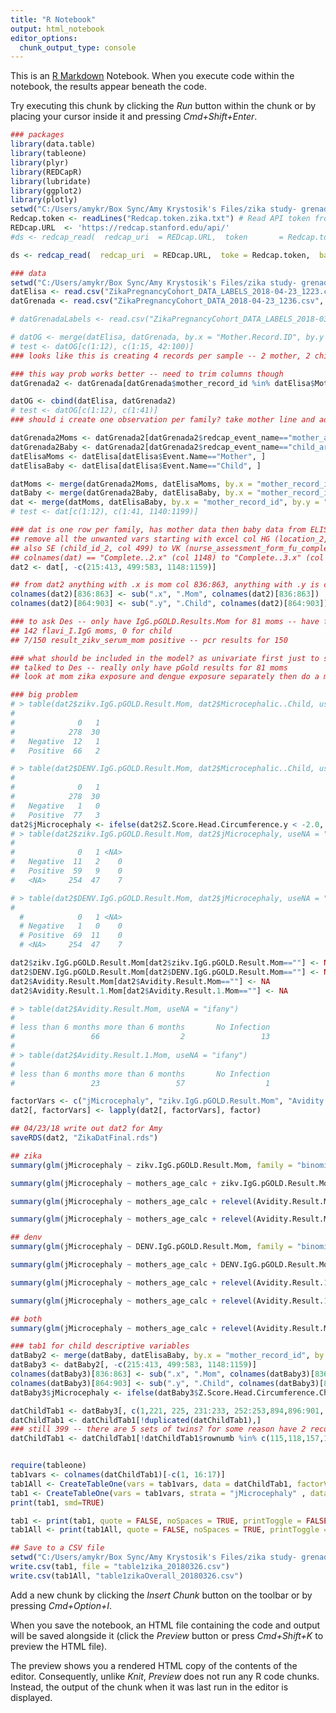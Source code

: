 ```yaml
---
title: "R Notebook"
output: html_notebook
editor_options: 
  chunk_output_type: console
---
```


This is an [R Markdown](http://rmarkdown.rstudio.com) Notebook. When you execute code within the notebook, the results appear beneath the code. 

Try executing this chunk by clicking the *Run* button within the chunk or by placing your cursor inside it and pressing *Cmd+Shift+Enter*. 

```r
### packages
library(data.table)
library(tableone)
library(plyr)
library(REDCapR)
library(lubridate)
library(ggplot2)
library(plotly)
setwd("C:/Users/amykr/Box Sync/Amy Krystosik's Files/zika study- grenada")
Redcap.token <- readLines("Redcap.token.zika.txt") # Read API token from folder
REDcap.URL  <- 'https://redcap.stanford.edu/api/'
#ds <- redcap_read(  redcap_uri  = REDcap.URL,  token       = Redcap.token,  batch_size = 100)$data

ds <- redcap_read(  redcap_uri  = REDcap.URL,  toke = Redcap.token,  batch_size = 100, raw_or_label= "raw", fields_collapsed = "mother_record_id, cohort, mom_id_orig_study, mom_id_orig_study_2, parish, agrees_to_participate, reason_for_refusal, refusal_which_other, consented, enrollment_complete, location, mothers_age_calc, race, occupation, education, marrital_status, partner_contribution, partner_dob, partner_occupation, partner_education, divorced_or_separated, number_of_rooms, number_of_people_living_in, children_in_house, employed_full_time, employed_part_time, monthly_income, housing_type, flooring_type, latrine_type, air_conditioning, mosquito_screens, mosquitos_in_home, mosquito_bites, time_of_exposure, job_outdoors, other_time_outdoors, repellent, coil, spray, net, collect_rain_water, store_water, water_covered, water_collecting_items, travel, travel_destination, ever_had_zikv, confirmed_blood_test, symptoms, symptom_duration, symptoms_since, how_think_infected, how_acquired, pregnant, trimester, when, in_house, at_workplace, other_pregnancy_illness, specify_other_pregnancy_illness, first_trimester_illness, second_trimester_illness, third_trimester_illness, ever_had_dengue, tested_for_dengue, how_many_times, when_dengue, hospitalized_dengue, ever_had_chikv, tested_chikv, hospitalized_chikv, symptoms_chik, symptom_duration_chik, symptoms_since_chik, joint_pain_since_chik, joint_pain_today_chik, current_bout_duration_chik, joint_pain_last_week_chik, joint_pain_last_month_chik, how_think_infected_chik, how_acquired_chik, pregnant_chik, trimester_chik, yellow_fever_vaccine, yellow_fever_vaccine_date, medical_conditions___1,medical_conditions___2,medical_conditions___3,medical_conditions___4,medical_conditions___5,medical_conditions___6,medical_conditions___7,medical_conditions___8,medical_conditions___9,medical_conditions___10,medical_conditions___11,medical_conditions___12,medical_conditions___13,medical_conditions___14,medical_conditions___99, previous_pregnancy, current_medications, list_current_medications, zika_survey_complete, location_2, mothers_age_calc_2, race_2, occupation_2, education_2, marrital_status_2, partner_contribution_2, partner_dob_2, partner_occupation_2, partner_education_2, divorced_or_separated_2, number_of_rooms_2, number_of_people_living_in_2, children_in_house_2, employed_full_time_2, employed_part_time_2, monthly_income_2, housing_type_2, flooring_type_2, latrine_type_2, air_conditioning_2, mosquito_screens_2, mosquitos_in_home_2, mosquito_bites_2, time_of_exposure_2, job_outdoors_2, other_time_outdoors_2, repellent_2, coil_2, spray_2, net_2, collect_rain_water_2, store_water_2, water_covered_2, water_collecting_items_2___1,water_collecting_items_2___2,water_collecting_items_2___3,water_collecting_items_2___4,water_collecting_items_2___5,water_collecting_items_2___6,water_collecting_items_2___7,water_collecting_items_2___8,water_collecting_items_2___9,water_collecting_items_2___10,water_collecting_items_2___11,water_collecting_items_2___98,water_collecting_items_2___99, travel_2, travel_destination_2, ever_had_zikv_2, confirmed_blood_test_2, symptoms_2___1,symptoms_2___2,symptoms_2___3,symptoms_2___4,symptoms_2___5,symptoms_2___6,symptoms_2___7,symptoms_2___8,symptoms_2___9,symptoms_2___10,symptoms_2___11,symptoms_2___12,,symptoms_2___13,,symptoms_2___14,symptoms_2___15,symptoms_2___16,symptoms_2___17,symptoms_2___18,symptoms_2___19,symptoms_2___20,symptoms_2___21,symptoms_2___22,symptoms_2___23,symptoms_2___24,symptoms_2___25,symptoms_2___26,symptoms_2___27,symptoms_2___28,symptoms_2___29,symptoms_2___30,symptoms_2___31,symptoms_2___32,symptoms_2___3,symptoms_2___34""symptom_duration_2, symptoms_since_2, how_think_infected_2, how_acquired_2, pregnant_2, trimester_2, when_2, in_house_2, at_workplace_2, other_pregnancy_illness_2, specify_other_pregnancy_illness_2, first_trimester_illness_2___1, first_trimester_illness_2___2, first_trimester_illness_2___3, first_trimester_illness_2___4, first_trimester_illness_2___98, first_trimester_illness_2___97, first_trimester_illness_2___99, second_trimester_illness_2___1, second_trimester_illness_2___2, second_trimester_illness_2___3, second_trimester_illness_2___4, second_trimester_illness_2___98, second_trimester_illness_2___97, second_trimester_illness_2___99, third_trimester_illness_2___1, third_trimester_illness_2___2, third_trimester_illness_2___3, third_trimester_illness_2___4, third_trimester_illness_2___97, third_trimester_illness_2___98, third_trimester_illness_2___99, ever_had_dengue_2, tested_for_dengue_2, how_many_times_2, when_dengue_2, hospitalized_dengue_2, ever_had_chikv_2, tested_chikv_2, hospitalized_chikv_2, symptoms_chik_2___1, symptoms_chik_2___2, symptoms_chik_2___3, symptoms_chik_2___4, symptoms_chik_2___5, symptoms_chik_2___6,, symptoms_chik_2___7, symptoms_chik_2___8, symptoms_chik_2___9, symptoms_chik_2___10, symptoms_chik_2___11, symptoms_chik_2___12, symptoms_chik_2___13, symptoms_chik_2___14, symptoms_chik_2___15, symptoms_chik_2___16, symptoms_chik_2___17, symptoms_chik_2___18, symptoms_chik_2___19, symptoms_chik_2___20, symptoms_chik_2___21, symptoms_chik_2___22, symptoms_chik_2___23, symptoms_chik_2___24, symptoms_chik_2___25, symptoms_chik_2___26, symptoms_chik_2___27, symptoms_chik_2___28, symptoms_chik_2___29, symptoms_chik_2___30, symptoms_chik_2___31, symptoms_chik_2___32, symptoms_chik_2___33, symptoms_chik_2___34, symptom_duration_chik_2, symptoms_since_chik_2, joint_pain_since_chik_2, joint_pain_today_chik_2, current_bout_duration_chik_2, joint_pain_last_week_chik_2, joint_pain_last_month_chik_2, how_think_infected_chik_2, how_acquired_chik_2, pregnant_chik_2, trimester_chik_2, yellow_fever_vaccine_2, yellow_fever_vaccine_date_2, medical_conditions_2___1, medical_conditions_2___2, medical_conditions_2___3, medical_conditions_2___4, medical_conditions_2___5, medical_conditions_2___6, medical_conditions_2___7, medical_conditions_2___8, medical_conditions_2___9, medical_conditions_2___10, medical_conditions_2___11, medical_conditions_2___12, medical_conditions_2___13, medical_conditions_2___14, medical_conditions_2___99, previous_pregnancy_2, current_medications_2, list_current_medications_2, zika_survey_fu_complete, child_id, child_calculated_age, child_age_2, term_2, gestational_weeks_2, child_delivery, delivery_type, outcome_of_delivery, neonatal_resusitation, specify_neonatal_recusitation, cong_abnormal, specify_cong_abnormal, maternal_resusitation, specify_maternal_resus, child_referred, date_assessment, gender, apgar_one, apgar_ten, opv_vaccine, vac_utd, first_weight, second_weight, third_weight, first_hc, second_hc, third_hc, first_length, second_length, third_length, stdev_weight, mean_weight, mean_length, stdev_length, mean_hc, stdev_hc, temperature, heart_rate, resp_rate, color___1,color___2,color___3,color___4,color___5,color___6, cry, tone, moving_limbs, ant_fontanelle, sutures, facial_dysmoph, cleft, red_reflex, cap_refill, heart_sounds, murmur, breath_sounds, breath_noises, resp_effort, bowel_sounds, hernia, organomegaly, testes, patent_anus, hip_manouver, hip_creases, femoral_pulse, scoliosis, sacral_dimple, moro, grasp, suck, plantar_reflex, galant_reflex, nurse_assessment_form_complete, child_id_2, child_calculated_age_2, child_age_2_2, term_2_2, gestational_weeks_2_2, child_delivery_2, delivery_type_2, outcome_of_delivery_2, neonatal_resusitation_2, specify_neonatal_recusitation_2, cong_abnormal_2, specify_cong_abnormal_2, maternal_resusitation_2, specify_maternal_resus_2, child_referred_2, date_assessment_2, gender_2, apgar_one_2, apgar_ten_2, opv_vaccine_2, vac_utd_2, first_weight_2, second_weight_2, third_weight_2, first_hc_2, second_hc_2, third_hc_2, first_length_2, second_length_2, third_length_2, stdev_weight_2, mean_weight_2, mean_length_2, stdev_length_2, mean_hc_2, stdev_hc_2, temperature_2, heart_rate_2, resp_rate_2, color_2___1, color_2___2, color_2___3, color_2___4, color_2___5, color_2___6, cry_2, tone_2, moving_limbs_2, ant_fontanelle_2, sutures_2, facial_dysmoph_2, cleft_2, red_reflex_2, cap_refill_2, heart_sounds_2, murmur_2, breath_sounds_2, breath_noises___1,breath_noises___2, breath_noises___3, breath_noises___2, breath_noises___99, resp_effort___0,resp_effort___1,resp_effort___2,resp_effort___99, bowel_sounds_2, hernia_2, organomegaly_2, testes_2, patent_anus_2, hip_manouver_2, hip_creases_2, femoral_pulse_2, scoliosis_2, sacral_dimple_2, moro_2, grasp_2, suck_2, plantar_reflex_2, galant_reflex_2, nurse_assessment_form_fu_complete, tetracore_id, denv_ct, chikv_ct, zikv_ct, igg_results_multiplex_sero, zikv1_igg, zikv2_igg, zikv3_igg, denv1_igg, denv2_igg, denv3_igg, denv4_igg, wnv_igg, jev_igg, yfv_igg, tbev_igg, chikv1_igg, chikv2_igg, result, result_new_algorithm_igm, igm_results_multiplex_sero, exposed, zikv1_igm, zikv2_igm, zikv3_igm, denv1_igm, denv2_igm, denv3_igm, denv4_igm, wnv_igm, jev_igm, yfv_igm, tbev_igm, chikv1_igm, chikv2_igm, igm_ic, igm_nc, igm_scm, igm_scg, igm_fc, igm_results_multiplex_urine, igm_result_urine, exposed_2, naval_testing_complete, zika_id_code, zika_infection, symptomatic, symtomatic_asymtomatic, notes_origional_study, original_pregnancy_cohort_complete, mom_blood_date_inventoried, mom_blood_inv_tech, mom_blood_inv_tech_other, mom_blood_sample_inv, inventory_complete, date_collected, parish_initial, home_address_initial, participant_id_number, participant_surname, participant_first_name, dob_initial, phone_number_initial, surveyor_surname_initial, surveyor_first_name_initial, race_initial, occupation_initial, education_initial, mom_educ_initial, roof_type_initial, latrine_type_initial, flooring_type_initial, drinking_source, dwelling, number_rooms, number_people, num_children, outdoor_activity_initial, mosq_bite_4_weeks_initial, repellent_initial, coil_initial, mosq_net, know_zika_prevention, know_zika_bite_time, zika_info, zika_info_where, know_zika_symptoms, know_zika_symptoms_other, travel_6, travel_6_where, water_collect, water_collect_which, mosq_day, time_outdoor, freq_mosq_bite, chik_outbreak, chik_after, chik_confirmed, chik_house, chik_symptoms, chik_symptoms_other, chik_symptom_duration, duration_joint_pain, joint_pain_today, joint_pain_week, joint_pain_month, duration_joint_pain_now, meds_joint_pain, zika_diag, zika_diag_when, symptoms_zika, symptoms_shazam, rash_16, nausea_16, nodes_16, rash_my, nausea_my, nodes_my, dengue_yn, dengue_rem_date, dengue_mdy, denv_test, denv_confirmed, denv_symptoms, durations_denv_symptoms, yf_vac, yf_vac_when, pmh, meds, current_meds, num_pregs, last_mences, rash_preg, rash_preg_when, zika_diag_preg, zika_diag_preg_when, zika_initial_survey_complete, mom_blood_fu, childs_blood_sample_fu, serum_sample_febrile, urine_sample_febrile, serum_sample_origional, urine_sample_origional, sample_inventory_complete, sample_code, referring_name_f, reporting_address_f, phone_number_referring_f, email_referring_f, name_f, private_address_f, parish_f, phone_number_f, email_f, sex_f, dob_f, age_f, place_of_birth_f, mom_name_f, dad_name_f, fever_onset_f, other_symptom_f, date_onset_other_f, date_blood_collected_f, date_urine_collected_f, vaccines_f, vaccines_other_f, previous_denv_f, previous_denv_when_f, previous_chikv_f, previous_chikv_when_f, travel_2_wks_f, travel_2_wks_when_f, travel_2_wks_return_f, travel_2_wks_where_f, signs_symtpoms_f, signs_symtpoms_other_f, where_joint_f, where_rash_f, temp_f, bp_s_f, bp_d_f, resp_rate_f, heart_rate_f, tourniqet_test_f, preg_f, race_f, race_other_f, occupation_patient_f, occupation_patient_other_p_f, occupation_patient_other_f, educ_patient_f, educ_patient_other_f, educ_mom_f, educ_other_mom_f, educ_dad_f, educa_dad_other_f, roof_type_f, roof_type_other_f, latrine_type_f, floor_type_f, floor_type_other_f, screens_f, ac_f, rooms_f, persons_in_house_f, children_in_house_f, pmh_f, cancer_type_f, other_pmh_f, meds_f, which_meds_f, outdoors_f, insect_repel_f, clothing_f, mosq_coil_f, mosq_net_f, mosq_day_f, mosq_night_f, travel_6_f, where_travel_f, water_collect_home, water_collect_items, cistern, cistern_lid, ever_chikv_f, when_chikv_f, chikv_confirmed_f, ever_denv_f, denv_tested_f, denv_repeat_f, denv_when_f, denv_hosp_f, denv_hosp_when_f_2, denv_hosp_why_f, denv_hosp_where_f, zika_febrile_form_complete, aliquot_id, internal_control_value, internal_control_value_urine, date_run_denv_urine_mom, result_denv_urine_mom, ct_denv_urine_mom, denv_copy_ml_urine_mom, date_run_denv_serum_mom, result_denv_serum_mom, ct_denv_serum_mom, denv_copy_ml_serum_mom, date_run_chikv_urine_mom, result_chikv_urine_mom, ct_chikv_urine_mom, chikv_copy_ml_urine_mom, date_run_chikv_serum_mom, result_chikv_serum_mom, ct_chikv_serum_mom, chikv_copy_ml_serum_mom, date_run_zikv_urine_mom, result_zikv_urine_mom, ct_zikv_urine_mom, zikv_copy_ml_urine_mom, date_run_zikv_serum_mom, result_zikv_serum_mom, ct_zikv_serum_mom, zikv_copy_ml_serum_mom, mother_pcr_pinsky_lab_complete, cbmi, zlen, zwei, zwfl, zbmi, zhc, mir, anthro_scores_complete, date_tested_pgold_zikv, slide_barcode_pgold_zikv, tech_pgold_zikv, aliquot_id_pgold_zikv, result_zikv_igg_pgold, value_zikv_igg_pgold, value_zikv_igg_pgold_u, value_avidity_zikv_igg_pgold, result_avidity_zikv_igg_pgold, zikv_igg_pgold_complete, date_tested_pgold_denv, slide_barcode_pgold_denv, tech_pgold_denv, aliquot_id_pgold_denv, result_denv_igg_pgold, value_denv_igg_pgold, value_denv_igg_pgold_u, value_avidity_denv_igg_pgold, result_avidity_denv_igg_pgold, denv_igg_pgold_complete, date_tested_elisa_flavi_i, tech_elisa_flavi_i, aliquot_id_elisa_flavi_i, result_flavi_i_igg_elisa, value_flavi_i_igg_elisa, flavi_i_igg_elisa_complete, date_tested_elisa_flavi_fu, tech_elisa_flavi_fu, aliquot_id_elisa_flavi_fu, result_flavi_fu_igg_elisa, value_flavi_fu_igg_elisa, flavi_fu_igg_elisa_complete, date_tested_elisa_alpha_i, tech_elisa_alpha_i, aliquot_id_elisa_alpha_i, result_alpha_i_igg_elisa, value_alpha_i_igg_elisa, alpha_i_igg_elisa_complete, date_tested_elisa_alpha_fu, tech_elisa_alpha_fu, aliquot_id_elisa_alpha_fu, result_alpha_fu_igg_elisa, value_alpha_fu_igg_elisa, alpha_fu_igg_elisa_complete, result_zikav_igg_pgold, result_denvav_igg_pgold, date_tested_pgold, tech_pgold, which_other_pgold, igg_pgold_complete, to_delete_complete")

```

```r
### data
setwd("C:/Users/amykr/Box Sync/Amy Krystosik's Files/zika study- grenada")
datElisa <- read.csv("ZikaPregnancyCohort_DATA_LABELS_2018-04-23_1223.csv", stringsAsFactors = FALSE)
datGrenada <- read.csv("ZikaPregnancyCohort_DATA_2018-04-23_1236.csv", stringsAsFactors = FALSE)

# datGrenadaLabels <- read.csv("ZikaPregnancyCohort_DATA_LABELS_2018-03-26_1025.csv", stringsAsFactors = FALSE)

# datOG <- merge(datElisa, datGrenada, by.x = "Mother.Record.ID", by.y = "mother_record_id", all.x = TRUE)
# test <- datOG[c(1:12), c(1:15, 42:100)]
### looks like this is creating 4 records per sample -- 2 mother, 2 child. why?

### this way prob works better -- need to trim columns though
datGrenada2 <- datGrenada[datGrenada$mother_record_id %in% datElisa$Mother.Record.ID, ]

datOG <- cbind(datElisa, datGrenada2)
# test <- datOG[c(1:12), c(1:41)]
### should i create one observation per family? take mother line and add columns "Delivery.Date......D.M.Y.", "Child.calculated.age..Compared.to.date.of.assessment..DD.MM.YYYY....mother_arm_1..date.", "mean.between.three.head.circumference", "BMI", "Length.Z.Score", "Weight.Z.Score", "Z.Score.weight.for.length", "Z.Score.BMI", "Z.Score.Head.Circumference, "Microcephalic."

datGrenada2Moms <- datGrenada2[datGrenada2$redcap_event_name=="mother_arm_1", ]
datGrenada2Baby <- datGrenada2[datGrenada2$redcap_event_name=="child_arm_1", ]
datElisaMoms <- datElisa[datElisa$Event.Name=="Mother", ]
datElisaBaby <- datElisa[datElisa$Event.Name=="Child", ]

datMoms <- merge(datGrenada2Moms, datElisaMoms, by.x = "mother_record_id", by.y = "Mother.Record.ID")
datBaby <- merge(datGrenada2Baby, datElisaBaby, by.x = "mother_record_id", by.y = "Mother.Record.ID")
dat <- merge(datMoms, datElisaBaby, by.x = "mother_record_id", by.y = "Mother.Record.ID")
# test <- dat[c(1:12), c(1:41, 1140:1199)]

### dat is one row per family, has mother data then baby data from ELISA col 
## remove all the unwanted vars starting with excel col HG (location_2, col 215) to OW (zika_survey_fu_complete, col 413) -- these are all empty cells
## also SE (child_id_2, col 499) to VK (nurse_assessment_form_fu_complete, col 583)
## colnames(dat) == "Complete..2.x" (col 1148) to "Complete..3.x" (col 1159)
dat2 <- dat[, -c(215:413, 499:583, 1148:1159)]

## from dat2 anything with .x is mom col 836:863, anything with .y is child col 864:903
colnames(dat2)[836:863] <- sub(".x", ".Mom", colnames(dat2)[836:863])
colnames(dat2)[864:903] <- sub(".y", ".Child", colnames(dat2)[864:903])

### to ask Des -- only have IgG.pGOLD.Results.Mom for 81 moms -- have for 383 children
## 142 flavi_I.IgG moms, 0 for child
## 7/150 result_zikv_serum_mom positive -- pcr results for 150

### what should be included in the model? as univariate first just to see single variable associations? stepwise? lasso?
## talked to Des -- really only have pGold results for 81 moms
## look at mom zika exposure and dengue exposure separately then do a model of microcephaly ~ age + zika exposure + zika avidity + dengue exposure + dengue avidity

### big problem
# > table(dat2$zikv.IgG.pGOLD.Result.Mom, dat2$Microcephalic..Child, useNA = "ifany")
#           
#              0   1
#            278  30
#   Negative  12   1
#   Positive  66   2

# > table(dat2$DENV.IgG.pGOLD.Result.Mom, dat2$Microcephalic..Child, useNA = "ifany")
#           
#              0   1
#            278  30
#   Negative   1   0
#   Positive  77   3
dat2$jMicrocephaly <- ifelse(dat2$Z.Score.Head.Circumference.y < -2.0, 1, 0)
# > table(dat2$zikv.IgG.pGOLD.Result.Mom, dat2$jMicrocephaly, useNA = "ifany")
#           
#              0   1 <NA>
#   Negative  11   2    0
#   Positive  59   9    0
#   <NA>     254  47    7

# > table(dat2$DENV.IgG.pGOLD.Result.Mom, dat2$jMicrocephaly, useNA = "ifany")
#           
  #            0   1 <NA>
  # Negative   1   0    0
  # Positive  69  11    0
  # <NA>     254  47    7

dat2$zikv.IgG.pGOLD.Result.Mom[dat2$zikv.IgG.pGOLD.Result.Mom==""] <- NA
dat2$DENV.IgG.pGOLD.Result.Mom[dat2$DENV.IgG.pGOLD.Result.Mom==""] <- NA
dat2$Avidity.Result.Mom[dat2$Avidity.Result.Mom==""] <- NA
dat2$Avidity.Result.1.Mom[dat2$Avidity.Result.1.Mom==""] <- NA

# > table(dat2$Avidity.Result.Mom, useNA = "ifany")
# 
# less than 6 months more than 6 months       No Infection               <NA> 
#                 66                  2                 13                308 
# 
# > table(dat2$Avidity.Result.1.Mom, useNA = "ifany")
# 
# less than 6 months more than 6 months       No Infection               <NA> 
#                 23                 57                  1                308 

factorVars <- c("jMicrocephaly", "zikv.IgG.pGOLD.Result.Mom", "Avidity.Result.Mom", "DENV.IgG.pGOLD.Result.Mom", "Avidity.Result.1.Mom")
dat2[, factorVars] <- lapply(dat2[, factorVars], factor)

## 04/23/18 write out dat2 for Amy
saveRDS(dat2, "ZikaDatFinal.rds")

## zika
summary(glm(jMicrocephaly ~ zikv.IgG.pGOLD.Result.Mom, family = "binomial", data = dat2))

summary(glm(jMicrocephaly ~ mothers_age_calc + zikv.IgG.pGOLD.Result.Mom, family = "binomial", data = dat2))

summary(glm(jMicrocephaly ~ mothers_age_calc + relevel(Avidity.Result.Mom, "No Infection"), family = "binomial", data = dat2))

summary(glm(jMicrocephaly ~ mothers_age_calc + relevel(Avidity.Result.Mom, "No Infection") + zikv.IgG.pGOLD.Result.Mom, family = "binomial", data = dat2))

## denv
summary(glm(jMicrocephaly ~ DENV.IgG.pGOLD.Result.Mom, family = "binomial", data = dat2))

summary(glm(jMicrocephaly ~ mothers_age_calc + DENV.IgG.pGOLD.Result.Mom, family = "binomial", data = dat2))

summary(glm(jMicrocephaly ~ mothers_age_calc + relevel(Avidity.Result.1.Mom, "No Infection"), family = "binomial", data = dat2))

summary(glm(jMicrocephaly ~ mothers_age_calc + relevel(Avidity.Result.1.Mom, "No Infection") + DENV.IgG.pGOLD.Result.Mom, family = "binomial", data = dat2))

## both
summary(glm(jMicrocephaly ~ mothers_age_calc + relevel(Avidity.Result.Mom, "No Infection") + zikv.IgG.pGOLD.Result.Mom + relevel(Avidity.Result.1.Mom, "No Infection") + DENV.IgG.pGOLD.Result.Mom, family = "binomial", data = dat2))
```

```r
### tab1 for child descriptive variables
datBaby2 <- merge(datBaby, datElisaBaby, by.x = "mother_record_id", by.y = "Mother.Record.ID")
datBaby3 <- datBaby2[, -c(215:413, 499:583, 1148:1159)]
colnames(datBaby3)[836:863] <- sub(".x", ".Mom", colnames(datBaby3)[836:863])
colnames(datBaby3)[864:903] <- sub(".y", ".Child", colnames(datBaby3)[864:903])
datBaby3$jMicrocephaly <- ifelse(datBaby3$Z.Score.Head.Circumference.Child < -2.0, 1, 0)

datChildTab1 <- datBaby3[, c(1,221, 225, 231:233, 252:253,894,896:901, 904)]
datChildTab1 <- datChildTab1[!duplicated(datChildTab1),]
### still 399 -- there are 5 sets of twins? for some reason have 2 records each and are just fucked up -- manually boot rows 115, 118, 157, 160, 323, 326, 345, 348, 361, 364
datChildTab1 <- datChildTab1[!datChildTab1$rownumb %in% c(115,118,157,160,323,326,345,348,361,364),]


require(tableone)
tab1vars <- colnames(datChildTab1)[-c(1, 16:17)]
tab1All <- CreateTableOne(vars = tab1vars, data = datChildTab1, factorVars = c("delivery_type", "cong_abnormal", "gender"))
tab1 <- CreateTableOne(vars = tab1vars, strata = "jMicrocephaly" , data = datChildTab1, factorVars = c("delivery_type", "cong_abnormal", "gender"))
print(tab1, smd=TRUE)

tab1 <- print(tab1, quote = FALSE, noSpaces = TRUE, printToggle = FALSE, smd=TRUE)
tab1All <- print(tab1All, quote = FALSE, noSpaces = TRUE, printToggle = FALSE, smd=TRUE)

## Save to a CSV file
setwd("C:/Users/amykr/Box Sync/Amy Krystosik's Files/zika study- grenada")
write.csv(tab1, file = "table1zika_20180326.csv")
write.csv(tab1All, "table1zikaOverall_20180326.csv")
```



Add a new chunk by clicking the *Insert Chunk* button on the toolbar or by pressing *Cmd+Option+I*.

When you save the notebook, an HTML file containing the code and output will be saved alongside it (click the *Preview* button or press *Cmd+Shift+K* to preview the HTML file). 

The preview shows you a rendered HTML copy of the contents of the editor. Consequently, unlike *Knit*, *Preview* does not run any R code chunks. Instead, the output of the chunk when it was last run in the editor is displayed.

